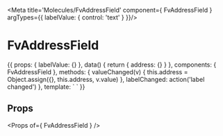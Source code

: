 
<Meta title='Molecules/FvAddressField' component={ FvAddressField } argTypes={{
  labelValue: { control: 'text' }
}}/>

# FvAddressField

<Canvas>
<Story name='Common' height='150px' args={{
  labelValue: 'mon label',
}}>{{
  props: {
    labelValue: {}
  },
  data() {
    return {
      address: {}
    }
  },
  components: { FvAddressField },
  methods: {
    valueChanged(v) {
      this.address = Object.assign({}, this.address, v.value)
    },
    labelChanged: action('label changed')
  },
  template: `<FvAddressField
    :address=address
    :labelValue=labelValue
    @address:value:changed=valueChanged
    @address:label:changed=labelChanged
  >
  </FvAddressField>`
}}</Story>
</Canvas>

## Props

<Props of={ FvAddressField } />
